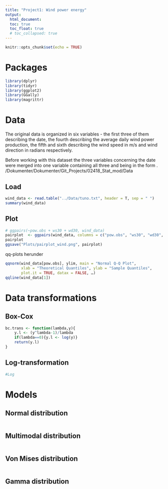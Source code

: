 ```yaml
---
title: "Project1: Wind power energy"
output: 
  html_document:
  toc: true
  toc_float: true
  # toc_collapsed: true
---
```


```r
knitr::opts_chunk$set(echo = TRUE)
```

# Packages

```r
library(dplyr)
library(tidyr)
library(ggplot2)
library(GGally)
library(magrittr)
```


# Data
The original data is organized in six variables - the first three of them describing the date, the fourth describing the average 
daily wind power production, the fifth and sixth describing the wind speed in m/s and wind direction in radians respectively. 

Before working with this dataset the three variables concerning the date were merged into one variable containing all three and being in the 
form .
/Dokumenter/Dokumenter/Git_Projects/02418_Stat_mod/Data


## Load
```r
wind_data <- read.table("../Data/tuno.txt", header = T, sep = " ")
summary(wind_data)
```

## Plot

```r
# ggpairs(~pow.obs + ws30 + wd30, wind_data)
pairplot  <- ggpairs(wind_data, columns = c("pow.obs", "ws30", "wd30", "r.day"))
pairplot
ggsave("Plots/pairplot_wind.png", pairplot)
```

qq-plots herunder

```r
qqnorm(wind_data[pow.obs], ylim, main = "Normal Q-Q Plot",
       xlab = "Theoretical Quantiles", ylab = "Sample Quantiles",
       plot.it = TRUE, datax = FALSE, …)
qqline(wind_data[1])
```

# Data transformations

## Box-Cox
```r
bc.trans <- function(lambda,y){
    y.l <- (y^lambda-1)/lambda
    if(lambda==0){y.l <- log(y)}
    return(y.l)
}
```


## Log-transformation
```r
#Log
```



# Models


## Normal distribution
```r

```

## Multimodal distribution
```r

```


## Von Mises distribution
```r

```


## Gamma distribution 
```r

```







